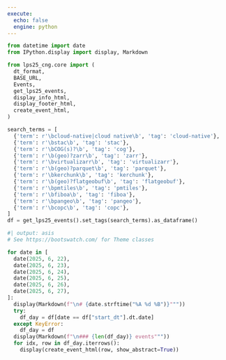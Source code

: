 ```yaml
---
execute:
  echo: false
  engine: python
---
```


```python
from datetime import date
from IPython.display import display, Markdown

from lps25_cng.core import (
  dt_format,
  BASE_URL,
  Events,
  get_lps25_events,
  display_info_html,
  display_footer_html,
  create_event_html,
)
```


```python
search_terms = [
  {'term': r'\bcloud-native|cloud native\b', 'tag': 'cloud-native'},
  {'term': r'\bstac\b', 'tag': 'stac'},
  {'term': r'\bCOG(s)?\b', 'tag': 'cog'},
  {'term': r'\b(geo)?zarr\b', 'tag': 'zarr'},
  {'term': r'\bvirtualizarr\b', 'tag': 'virtualizarr'},
  {'term': r'\b(geo)?parquet\b', 'tag': 'parquet'},
  {'term': r'\bkerchunk\b', 'tag': 'kerchunk'},
  {'term': r'\b(geo)?flatgeobuf\b', 'tag': 'flatgeobuf'},
  {'term': r'\bpmtiles\b', 'tag': 'pmtiles'},
  {'term': r'\bfiboa\b', 'tag': 'fiboa'},
  {'term': r'\bpangeo\b', 'tag': 'pangeo'},
  {'term': r'\bcopc\b', 'tag': 'copc'},
]
df = get_lps25_events().set_tags(search_terms).as_dataframe()
```

```python
#| output: asis
# See https://bootswatch.com/ for Theme classes

for date in [
  date(2025, 6, 22),
  date(2025, 6, 23),
  date(2025, 6, 24),
  date(2025, 6, 25),
  date(2025, 6, 26),
  date(2025, 6, 27),
]:
  display(Markdown(f"\n# {date.strftime("%A %d %B")}"""))
  try:
    df_day = df[date == df["start_dt"].dt.date]
  except KeyError:
    df_day = df
  display(Markdown(f"\n### {len(df_day)} events"""))
  for idx, row in df_day.iterrows():
    display(create_event_html(row, show_abstract=True))
```
